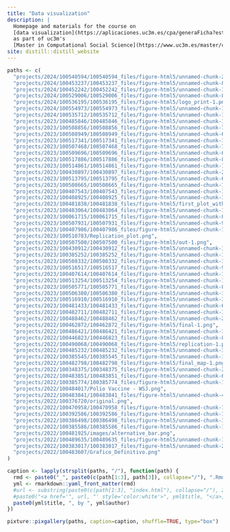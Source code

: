 ```yaml
---
title: "Data visualization"
description: |
  Homepage and materials for the course on
  [data visualization](https://aplicaciones.uc3m.es/cpa/generaFicha?est=375&asig=19139&idioma=2),
  as part of uc3m's
  [Master in Computational Social Science](https://www.uc3m.es/master/computational-social-science)
site: distill::distill_website
---
```


```r
paths <- c(
  "projects/2024/100540594/100540594_files/figure-html5/unnamed-chunk-26-1.png",
  "projects/2024/100453237/100453237_files/figure-html5/unnamed-chunk-8-1.png",
  "projects/2024/100452242/100452242_files/figure-html5/unnamed-chunk-13-1.png",
  "projects/2024/100529006/100529006_files/figure-html5/unnamed-chunk-8-1.png",
  "projects/2024/100536195/100536195_files/figure-html5/logo_print-1.png",
  "projects/2024/100554973/100554973_files/figure-html5/unnamed-chunk-14-1.png",
  "projects/2024/100535712/100535712_files/figure-html5/unnamed-chunk-16-1.png",
  "projects/2023/100485846/100485846_files/figure-html5/unnamed-chunk-13-1.png",
  "projects/2023/100508856/100508856_files/figure-html5/unnamed-chunk-7-1.png",
  "projects/2023/100508949/100508949_files/figure-html5/unnamed-chunk-6-2.png",
  "projects/2023/100517341/100517341_files/figure-html5/unnamed-chunk-14-1.png",
  "projects/2023/100507468/100507468_files/figure-html5/unnamed-chunk-7-1.png",
  "projects/2023/100509696/100509696_files/figure-html5/unnamed-chunk-6-1.png",
  "projects/2023/100517886/100517886_files/figure-html5/unnamed-chunk-8-1.png",
  "projects/2023/100514861/100514861_files/figure-html5/unnamed-chunk-12-1.png",
  "projects/2023/100430897/100430897_files/figure-html5/unnamed-chunk-22-1.png",
  "projects/2023/100513795/100513795_files/figure-html5/unnamed-chunk-6-1.png",
  "projects/2023/100508665/100508665_files/figure-html5/unnamed-chunk-12-1.png",
  "projects/2023/100407543/100407543_files/figure-html5/unnamed-chunk-10-1.png",
  "projects/2023/100408925/100408925_files/figure-html5/unnamed-chunk-19-1.png",
  "projects/2023/100481838/100481838_files/figure-html5/first_plot_with_shadow-1.png",
  "projects/2023/100483064/100483064_files/figure-html5/unnamed-chunk-13-1.png",
  "projects/2023/100061715/100061715_files/figure-html5/unnamed-chunk-8-1.png",
  "projects/2023/100507931/100507931_files/figure-html5/unnamed-chunk-9-1.png",
  "projects/2023/100407986/100407986_files/figure-html5/unnamed-chunk-15-1.png",
  "projects/2023/100510783/Replication_plot.png",
  "projects/2023/100507500/100507500_files/figure-html5/out-1.png",
  "projects/2023/100430912/100430912_files/figure-html5/unnamed-chunk-14-1.png",
  "projects/2023/100385252/100385252_files/figure-html5/unnamed-chunk-15-1.png",
  "projects/2023/100508332/100508332_files/figure-html5/unnamed-chunk-16-1.png",
  "projects/2023/100516517/100516517_files/figure-html5/unnamed-chunk-9-1.png",
  "projects/2023/100407614/100407614_files/figure-html5/unnamed-chunk-11-1.png",
  "projects/2023/100513254/100513254_files/figure-html5/unnamed-chunk-15-1.png",
  "projects/2023/100505771/100505771_files/figure-html5/unnamed-chunk-8-1.png",
  "projects/2023/100506380/100506380_files/figure-html5/unnamed-chunk-12-1.png",
  "projects/2023/100516910/100516910_files/figure-html5/unnamed-chunk-3-1.png",
  "projects/2023/100481433/100481433_files/figure-html5/unnamed-chunk-6-1.png",
  "projects/2022/100482711/100482711_files/figure-html5/unnamed-chunk-1-1.png",
  "projects/2022/100488462/100488462_files/figure-html5/unnamed-chunk-25-1.png",
  "projects/2022/100462872/100462872_files/figure-html5/final-1.png",
  "projects/2022/100486421/100486421_files/figure-html5/unnamed-chunk-11-1.png",
  "projects/2022/100446823/100446823_files/figure-html5/unnamed-chunk-8-1.png",
  "projects/2022/100490068/100490068_files/figure-html5/replication-1.png",
  "projects/2022/100485232/100485232_files/figure-html5/unnamed-chunk-3-1.png",
  "projects/2022/100385545/100385545_files/figure-html5/unnamed-chunk-14-1.png",
  "projects/2022/100482798/100482798_files/figure-html5/final_map-1.png",
  "projects/2022/100348375/100348375_files/figure-html5/unnamed-chunk-21-1.png",
  "projects/2022/100483851/100483851_files/figure-html5/unnamed-chunk-6-1.png",
  "projects/2022/100385774/100385774_files/figure-html5/unnamed-chunk-13-1.png",
  "projects/2022/100484017/Polio Vaccine - WSJ.png",
  "projects/2022/100483841/100483841_files/figure-html5/unnamed-chunk-4-1.png",
  "projects/2022/100376720/original.png",
  "projects/2022/100470958/100470958_files/figure-html5/unnamed-chunk-12-1.png",
  "projects/2022/100392586/100392586_files/figure-html5/unnamed-chunk-14-1.png",
  "projects/2022/100386498/100386498_files/figure-html5/unnamed-chunk-17-1.png",
  "projects/2022/100385586/100385586_files/figure-html5/unnamed-chunk-14-1.png",
  "projects/2022/100481925/images/alternative_bar.png",
  "projects/2022/100489635/100489635_files/figure-html5/unnamed-chunk-13-1.png",
  "projects/2022/100383017/100383017_files/figure-html5/unnamed-chunk-29-1.png",
  "projects/2022/100483607/Grafico_Definitivo.png"
)

caption <- lapply(strsplit(paths, "/"), function(path) {
  rmd <- paste0("_", paste0(c(path[1:3], path[3]), collapse="/"), ".Rmd")
  yml <- rmarkdown::yaml_front_matter(rmd)
  #url <- substring(paste0(c(path[1:3], "index.html"), collapse="/"), 2)
  #paste0("<a href='", url, "' style='color:white'>", yml$title, "</a>, by ", yml$author)
  paste0(yml$title, ", by ", yml$author)
})

pixture::pixgallery(paths, caption=caption, shuffle=TRUE, type="box")
```
